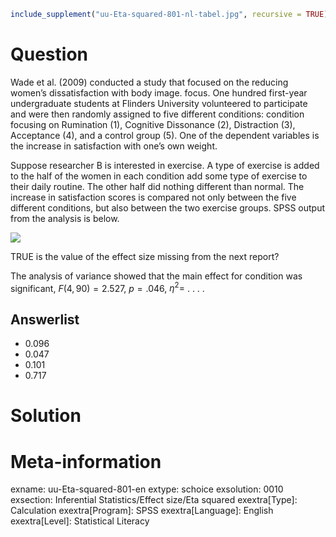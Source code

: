 ```r
include_supplement("uu-Eta-squared-801-nl-tabel.jpg", recursive = TRUE)
```

Question
========

Wade et al. (2009) conducted a study that focused on the reducing women's dissatisfaction with body image. focus. One hundred first-year undergraduate students at Flinders University volunteered to participate and were then randomly assigned to five different conditions: condition focusing on Rumination (1), Cognitive Dissonance (2), Distraction (3), Acceptance (4), and a control group (5). One of the dependent variables is the increase in satisfaction with one's own weight.

Suppose researcher B is interested in exercise. A type of exercise is added to the half of the women in each condition add some type of exercise to their daily routine. The other half did nothing different than normal. The increase in satisfaction scores is compared not only between the five different conditions, but also between the two exercise groups. SPSS output from the analysis is below.

![](uu-Eta-squared-801-nl-tabel.jpg)

TRUE is the value of the effect size missing from the next report?

The analysis of variance showed that the main effect for condition was significant, $F(4, 90) = 2.527$, $p = .046$, $\eta^2 =$ . . . .


Answerlist
----------

* 0.096
* 0.047
* 0.101
* 0.717

Solution
========

Meta-information
================
exname: uu-Eta-squared-801-en
extype: schoice
exsolution: 0010
exsection: Inferential Statistics/Effect size/Eta squared
exextra[Type]: Calculation
exextra[Program]: SPSS
exextra[Language]: English
exextra[Level]: Statistical Literacy
